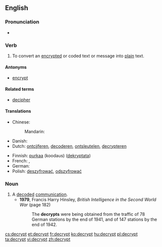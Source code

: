 ==English==

===Pronunciation===
* {{a|UK}} {{IPA|/dɪˈkɹɪpt/|/diːˈkɹɪpt/}}
===Verb===
{{en-verb}}

# To convert an [[encrypt]]ed or coded text or message into [[plain]] text.

====Antonyms====
* [[encrypt]]

====Related terms====
* [[decipher]]

====Translations====
{{trans-top|to convert to plain text}}
* Chinese:
*: Mandarin: {{t|cmn|解密|tr=jiěmì|sc=Hans}}
* Danish: {{t-|da|dekryptere}}
* Dutch: [[ontcijferen]], [[decoderen]], [[ontsleutelen]], [[decrypteren]]
{{trans-mid}}
* Finnish: [[purkaa]] (koodaus) ([[dekryptata]])
* French: {{t+|fr|décrypter}}, {{t+|fr|déchiffrer}}
* German: {{t+|de|entschlüsseln}}
* Polish: [[deszyfrować]], [[odszyfrować]]
{{trans-bottom}}

===Noun===
{{en-noun}}

# A [[decode]]d [[communication]].
#* '''1979''', Francis Harry Hinsley, ''British Intelligence in the Second World War'' (page 182)
#*: The '''decrypts''' were being obtained from the traffic of 78 German stations by the end of 1941, and of 147 stations by the end of 1942.

[[cs:decrypt]]
[[et:decrypt]]
[[fr:decrypt]]
[[ko:decrypt]]
[[hu:decrypt]]
[[pl:decrypt]]
[[ta:decrypt]]
[[vi:decrypt]]
[[zh:decrypt]]